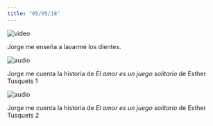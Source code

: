 ```yaml
---
title: "05/05/18"
---
```


![video](https://youtu.be/YsRW6Pwv0zw)

Jorge me enseña a lavarme los dientes.

![audio](https://soundcloud.com/silvia-arino-gurrea/audio-resumen-1?in=silvia-arino-gurrea/sets/jorge-me-cuenta-la-historia-de-el-amor-es-un-juego-solitario-de-esther-tusquets)

Jorge me cuenta la historia de _El amor es un juego solitario_ de Esther Tusquets 1

![audio](https://soundcloud.com/silvia-arino-gurrea/audio-resumen-2?in=silvia-arino-gurrea/sets/jorge-me-cuenta-la-historia-de-el-amor-es-un-juego-solitario-de-esther-tusquets)

Jorge me cuenta la historia de _El amor es un juego solitario_ de Esther Tusquets 2

